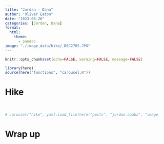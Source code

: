 ```yaml
---
title: "Jordan - Dana"
author: "Oliver Eaton"
date: "2023-03-26"
categories: [Jordan, Dana]
format: 
  html:
    theme: 
      - pandoc
image: "./image_data/hike/_DSC2705.JPG"
---
```


```r
knitr::opts_chunk$set(echo=FALSE, warning=FALSE, message=FALSE)
```

```r
library(here)
source(here("functions", "carousel.R"))
```

# Hike

<br>

```r
# carousel("hike", yaml.load_file(here("posts", "jordan-aqaba", "image_data", "hike", "hike.yml")))
```

# Wrap up

<!-- ![](./image_data/misc/_DSC2705.JPG) -->
